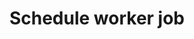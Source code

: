 ---
sidebarTitle: "Schedule worker job"
title: "Schedule worker job"
openapi: post /v1/digital-worker/job/schedule
---